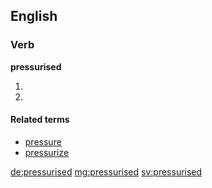 ==English==

===Verb===
'''pressurised'''

# {{past of|pressurise}}
# {{alternative spelling of|pressurized}}

====Related terms====
* [[pressure]]
* [[pressurize]]

[[de:pressurised]]
[[mg:pressurised]]
[[sv:pressurised]]